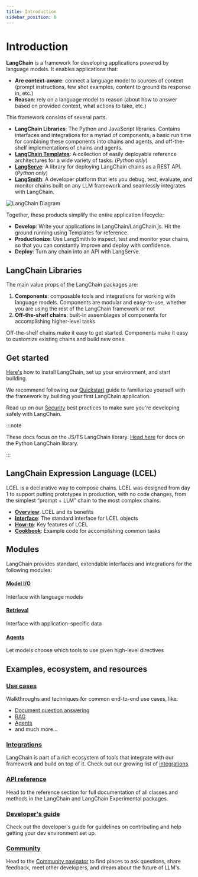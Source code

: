 ```yaml
---
title: Introduction
sidebar_position: 0
---
```


# Introduction

**LangChain** is a framework for developing applications powered by language models. It enables applications that:

- **Are context-aware**: connect a language model to sources of context (prompt instructions, few shot examples, content to ground its response in, etc.)
- **Reason**: rely on a language model to reason (about how to answer based on provided context, what actions to take, etc.)

This framework consists of several parts.

- **LangChain Libraries**: The Python and JavaScript libraries. Contains interfaces and integrations for a myriad of components, a basic run time for combining these components into chains and agents, and off-the-shelf implementations of chains and agents.
- **[LangChain Templates](https://python.langchain.com/docs/templates)**: A collection of easily deployable reference architectures for a wide variety of tasks. (_Python only_)
- **[LangServe](https://python.langchain.com/docs/langserve)**: A library for deploying LangChain chains as a REST API. (_Python only_)
- **[LangSmith](https://smith.langchain.com/)**: A developer platform that lets you debug, test, evaluate, and monitor chains built on any LLM framework and seamlessly integrates with LangChain.

![LangChain Diagram](/img/langchain_stack_feb_2024.webp)

Together, these products simplify the entire application lifecycle:

- **Develop**: Write your applications in LangChain/LangChain.js. Hit the ground running using Templates for reference.
- **Productionize**: Use LangSmith to inspect, test and monitor your chains, so that you can constantly improve and deploy with confidence.
- **Deploy**: Turn any chain into an API with LangServe.

## LangChain Libraries

The main value props of the LangChain packages are:

1. **Components**: composable tools and integrations for working with language models. Components are modular and easy-to-use, whether you are using the rest of the LangChain framework or not
2. **Off-the-shelf chains**: built-in assemblages of components for accomplishing higher-level tasks

Off-the-shelf chains make it easy to get started. Components make it easy to customize existing chains and build new ones.

## Get started

[Here's](/docs/get_started/installation) how to install LangChain, set up your environment, and start building.

We recommend following our [Quickstart](/docs/get_started/quickstart) guide to familiarize yourself with the framework by building your first LangChain application.

Read up on our [Security](/docs/security) best practices to make sure you're developing safely with LangChain.

:::note

These docs focus on the JS/TS LangChain library. [Head here](https://python.langchain.com) for docs on the Python LangChain library.

:::

## LangChain Expression Language (LCEL)

LCEL is a declarative way to compose chains. LCEL was designed from day 1 to support putting prototypes in production, with no code changes, from the simplest “prompt + LLM” chain to the most complex chains.

- **[Overview](/docs/expression_language/)**: LCEL and its benefits
- **[Interface](/docs/expression_language/interface)**: The standard interface for LCEL objects
- **[How-to](/docs/expression_language/how_to/routing)**: Key features of LCEL
- **[Cookbook](/docs/expression_language/cookbook)**: Example code for accomplishing common tasks

## Modules

LangChain provides standard, extendable interfaces and integrations for the following modules:

#### [Model I/O](/docs/modules/model_io/)

Interface with language models

#### [Retrieval](/docs/modules/data_connection/)

Interface with application-specific data

#### [Agents](/docs/modules/agents/)

Let models choose which tools to use given high-level directives

## Examples, ecosystem, and resources

### [Use cases](/docs/use_cases/)

Walkthroughs and techniques for common end-to-end use cases, like:

- [Document question answering](/docs/use_cases/question_answering/)
- [RAG](/docs/use_cases/question_answering/)
- [Agents](/docs/use_cases/autonomous_agents/)
- and much more...

### [Integrations](/docs/integrations/platforms/)

LangChain is part of a rich ecosystem of tools that integrate with our framework and build on top of it. Check out our growing list of [integrations](/docs/integrations/platforms/).

### [API reference](https://api.js.langchain.com)

Head to the reference section for full documentation of all classes and methods in the LangChain and LangChain Experimental packages.

### [Developer's guide](/docs/contributing)

Check out the developer's guide for guidelines on contributing and help getting your dev environment set up.

### [Community](/docs/community)

Head to the [Community navigator](/docs/community) to find places to ask questions, share feedback, meet other developers, and dream about the future of LLM's.
